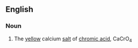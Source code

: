 ==English==

===Noun===
{{en-noun|-}}

# {{lb|en|inorganic compound}} The [[yellow]] calcium [[salt]] of [[chromic acid]], CaCrO<sub>4</sub>